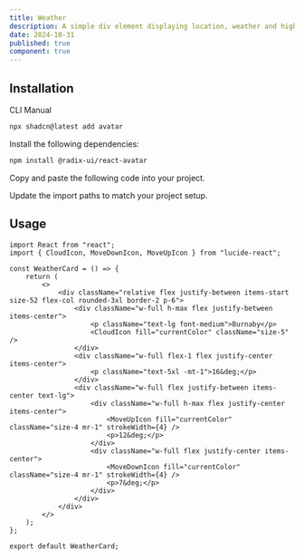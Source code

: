 ```yaml
---
title: Weather
description: A simple div element displaying location, weather and high-lows.
date: 2024-10-31
published: true
component: true
---
```


<ComponentPreview name="weather-demo" title="Weather" description="A weather card." />

## Installation

<Tabs defaultValue="cli">

<TabsList>
  <TabsTrigger value="cli">CLI</TabsTrigger>
  <TabsTrigger value="manual">Manual</TabsTrigger>
</TabsList>
<TabsContent value="cli">

```bash
npx shadcn@latest add avatar
```

</TabsContent>

<TabsContent value="manual">

<Steps>

<Step>Install the following dependencies:</Step>

```bash
npm install @radix-ui/react-avatar
```

<Step>Copy and paste the following code into your project.</Step>

<ComponentSource name="weather" />

<Step>Update the import paths to match your project setup.</Step>

</Steps>

</TabsContent>

</Tabs>

## Usage

```tsx showLineNumbers
import React from "react";
import { CloudIcon, MoveDownIcon, MoveUpIcon } from "lucide-react";

const WeatherCard = () => {
	return (
		<>
			<div className="relative flex justify-between items-start size-52 flex-col rounded-3xl border-2 p-6">
				<div className="w-full h-max flex justify-between items-center">
					<p className="text-lg font-medium">Burnaby</p>
					<CloudIcon fill="currentColor" className="size-5" />
				</div>
				<div className="w-full flex-1 flex justify-center items-center">
					<p className="text-5xl -mt-1">16&deg;</p>
				</div>
				<div className="w-full flex justify-between items-center text-lg">
					<div className="w-full h-max flex justify-center items-center">
						<MoveUpIcon fill="currentColor" className="size-4 mr-1" strokeWidth={4} />
						<p>12&deg;</p>
					</div>
					<div className="w-full flex justify-center items-center">
						<MoveDownIcon fill="currentColor" className="size-4 mr-1" strokeWidth={4} />
						<p>7&deg;</p>
					</div>
				</div>
			</div>
		</>
	);
};

export default WeatherCard;
```
